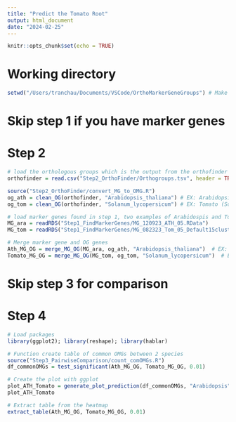 ```yaml
---
title: "Predict the Tomato Root"
output: html_document
date: "2024-02-25"
---
```


```r
knitr::opts_chunk$set(echo = TRUE)
```

# Working directory
```r
setwd("/Users/tranchau/Documents/VSCode/OrthoMarkerGeneGroups") # Make sure the working directory at OrthoMarkerGeneGroups folder
```

# Skip step 1 if you have marker genes

# Step 2
```r
# load the orthologous groups which is the output from the orthofinder package
orthofinder = read.csv("Step2_OrthoFinder/Orthogroups.tsv", header = TRUE, sep = "\t") # Unzip the orthogroups.tsv.zip

source("Step2_OrthoFinder/convert_MG_to_OMG.R")
og_ath = clean_OG(orthofinder, "Arabidopsis_thaliana") # EX: Arabidopsis_thaliana
og_tom = clean_OG(orthofinder, "Solanum_lycopersicum") # EX: Tomato (Solanum_lycopersicum)

# load marker genes found in step 1, two examples of Arabidospis and Tomato 
MG_ara = readRDS("Step1_FindMarkerGenes/MG_120923_ATH_05.RData")
MG_tom = readRDS("Step1_FindMarkerGenes/MG_082323_Tom_05_Default15clusters.RData")

# Merge marker gene and OG genes
Ath_MG_OG = merge_MG_OG(MG_ara, og_ath, "Arabidopsis_thaliana")  # EX: Arabidopsis_thaliana 
Tomato_MG_OG = merge_MG_OG(MG_tom, og_tom, "Solanum_lycopersicum")  # EX: Tomato
```

# Skip step 3 for comparison

# Step 4
```r
# Load packages
library(ggplot2); library(reshape); library(hablar)

# Function create table of common OMGs between 2 species
source("Step3_PairwiseComparison/count_comOMGs.R")
df_commonOMGs = test_significant(Ath_MG_OG, Tomato_MG_OG, 0.01)

# Create the plot with ggplot
plot_ATH_Tomato = generate_plot_prediction(df_commonOMGs, "Arabidopsis", "Tomato")
plot_ATH_Tomato

# Extract table from the heatmap
extract_table(Ath_MG_OG, Tomato_MG_OG, 0.01)
```

